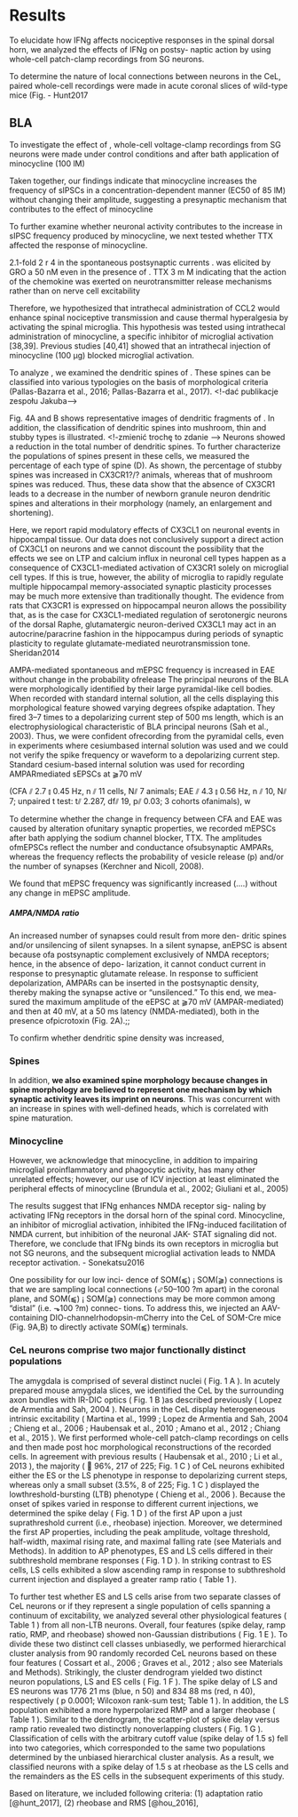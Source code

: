 # Results

To elucidate how IFNg affects nociceptive responses in the spinal dorsal horn, we analyzed the effects of IFNg on postsy- naptic action by using whole-cell patch-clamp recordings from SG neurons.

To determine the nature of local connections between neurons in the CeL, paired whole-cell recordings were made in acute coronal slices of wild-type mice (Fig. - Hunt2017

## BLA

To investigate the effect of <!--minocycline on inhibitory transmission-->, whole-cell voltage-clamp recordings from SG neurons were made under control conditions and after bath application of minocycline (100 lM)

Taken together, our findings indicate that minocycline increases the frequency of sIPSCs in a concentration-dependent manner (EC50 of 85 lM) without changing their amplitude, suggesting a presynaptic mechanism that contributes to the effect of minocycline

To further examine whether neuronal activity
contributes to the increase in sIPSC frequency produced by minocycline, we next tested whether TTX affected the response of minocycline. 


2.1-fold   2 r 4   in  the  spontaneous  postsynaptic  currents . was  elicited  by  GRO a 50  nM   even  in  the  presence  of . TTX   3 m M   indicating  that  the  action  of  the  chemokine was exerted on neurotransmitter release mechanisms rather than  on  nerve  cell  excitability

Therefore, we hypothesized that intrathecal administration of CCL2 would enhance spinal nociceptive transmission and cause thermal hyperalgesia by activating the spinal microglia. This hypothesis was tested using intrathecal administration of minocycline, a specific inhibitor of microglial activation [38,39]. Previous studies [40,41] showed that an intrathecal injection of minocycline (100 μg) blocked microglial activation.


To analyze <!--the afferent connectivity of fully mature newborn granule neurons-->, we examined the dendritic spines of <!--8-weekold RFP+ cells -->.
These spines can be classified into various typologies on the basis of morphological criteria (Pallas-Bazarra et al., 2016; Pallas-Bazarra et al., 2017). <!-dać publikacje zespołu Jakuba-->

Fig. 4A and B shows representative images of dendritic fragments of <!--newborn neurons of WT (A) and CX3CR1?/? (B) animals -->. 
In addition, the classification of dendritic spines into mushroom, thin and stubby types is illustrated. <!-zmienić trochę to zdanie --> 
Neurons <!--of CX3CR1?/? mice--> showed a reduction in the total number of dendritic spines.
To further characterize the populations of spines present in these cells, we measured the percentage of each type of spine (D).
As shown, the percentage of stubby spines was increased in CX3CR1?/? animals, whereas that of mushroom spines was reduced. 
Thus, these data show that the absence of CX3CR1 leads to a decrease in the number of newborn granule neuron dendritic spines and alterations in their morphology (namely, an enlargement and shortening).

Here, we report rapid modulatory effects of CX3CL1 on neuronal events in hippocampal tissue. Our data does not conclusively support a direct action of CX3CL1 on neurons and we cannot discount the possibility that the effects we see on LTP and calcium influx in neuronal cell types happen as a consequence of CX3CL1-mediated activation of CX3CR1 solely on microglial cell types. If this is true, however, the ability of microglia to rapidly regulate multiple hippocampal memory-associated synaptic plasticity processes may be much more extensive than traditionally thought. The evidence from rats that CX3CR1 is expressed on hippocampal neuron allows the possibility that, as is the case for CX3CL1-mediated regulation of serotonergic neurons of the dorsal Raphe, glutamatergic neuron-derived CX3CL1 may act in an autocrine/paracrine fashion in the hippocampus during periods of synaptic plasticity to regulate glutamate-mediated neurotransmission tone. Sheridan2014


AMPA-mediated spontaneous and mEPSC frequency is increased in EAE without change in the probability ofrelease The principal neurons of the BLA were morphologically identified by their large pyramidal-like cell bodies. When recorded with standard internal solution, all the cells displaying this morphological feature showed varying degrees ofspike adaptation. They fired 3–7 times to a depolarizing current step of 500 ms length, which is an electrophysiological characteristic of BLA principal neurons (Sah et al., 2003). Thus, we were confident ofrecording from the pyramidal cells, even in experiments where cesiumbased internal solution was used and we could not verify the spike frequency or waveform to a depolarizing current step. Standard cesium-based internal solution was used for recording AMPARmediated sEPSCs at ⫺70 mV

(CFA ⫽ 2.7 ⫾ 0.45 Hz, n ⫽ 11 cells, N⫽ 7 animals; EAE ⫽ 4.3 ⫾ 0.56 Hz, n ⫽ 10, N⫽ 7; unpaired t test: t⫽ 2.287, df⫽ 19, p⫽ 0.03; 3 cohorts ofanimals), w

To determine whether the change in frequency between CFA and EAE was caused by alteration ofunitary synaptic properties, we recorded mEPSCs after bath applying the sodium channel blocker, TTX. The amplitudes ofmEPSCs reflect the number and conductance ofsubsynaptic AMPARs, whereas the frequency reflects the probability of vesicle release (p) and/or the number of synapses (Kerchner and Nicoll, 2008).

We found that mEPSC frequency was significantly increased (....) without any change in mEPSC amplitude.

##### AMPA/NMDA ratio
An increased number of synapses could result from more den- dritic spines and/or unsilencing of silent synapses. In a silent synapse, anEPSC is absent because ofa postsynaptic complement exclusively of NMDA receptors; hence, in the absence of depo- larization, it cannot conduct current in response to presynaptic glutamate release. In response to sufficient depolarization, AMPARs can be inserted in the postsynaptic density, thereby making the synapse active or “unsilenced.” To this end, we mea- sured the maximum amplitude of the eEPSC at ⫺70 mV (AMPAR-mediated) and then at 40 mV, at a 50 ms latency (NMDA-mediated), both in the presence ofpicrotoxin (Fig. 2A).;;


To confirm whether dendritic spine density was increased,

### Spines
In addition, **we also examined spine morphology because changes in spine morphology are believed to represent one mechanism by which synaptic activity leaves its imprint on neurons**. This was concurrent with an increase in spines with well-defined heads, which is correlated with spine maturation.

### Minocycline
 However, we acknowledge that minocycline, in addition to impairing microglial proinflammatory and phagocytic activity, has many other unrelated effects; however, our use of ICV injection at least eliminated the peripheral effects of minocycline (Brundula et al., 2002; Giuliani et al., 2005)
 
 The results suggest that IFNg enhances NMDA receptor sig- naling by activating IFNg receptors in the dorsal horn of the spinal cord. Minocycline, an inhibitor of microglial activation, inhibited the IFNg-induced facilitation of NMDA current, but inhibition of the neuronal JAK- STAT signaling did not. Therefore, we conclude that IFNg binds its own receptors in microglia but not SG neurons, and the subsequent microglial activation leads to NMDA receptor activation. - Sonekatsu2016
 
 
One possibility for our low inci- dence of SOM(⫹) ¡ SOM(⫺) connections is that we are sampling local connections (⬃50–100 ?m apart) in the coronal plane, and SOM(⫹) ¡ SOM(⫺) connections may be more common among “distal” (i.e. ⬎100 ?m) connec- tions. To address this, we injected an AAV-containing DIO-channelrhodopsin-mCherry into the CeL of SOM-Cre mice (Fig. 9A,B) to directly activate SOM(⫹) terminals.

### CeL neurons comprise two major functionally distinct populations 

The amygdala is comprised of several distinct nuclei (  Fig. 1  A ). In acutely prepared mouse amygdala slices, we identified the CeL by the surrounding axon bundles with IR-DIC optics (  Fig. 1  B )as described previously (  Lopez de Armentia and Sah, 2004  ). Neurons in the CeL display heterogeneous intrinsic excitability (  Martina et al., 1999  ;  Lopez de Armentia and Sah, 2004  ;  Chieng et al., 2006  ;  Haubensak et al., 2010  ;  Amano et al., 2012  ;  Chiang et al., 2015  ). We first performed whole-cell patch-clamp recordings on cells and then made post hoc morphological reconstructions of the recorded cells. In agreement with previous results (  Haubensak et al., 2010  ;  Li et al., 2013  ), the majority (  96%, 217 of 225;  Fig. 1  C ) of CeL neurons exhibited either the ES or the LS phenotype in response to depolarizing current steps, whereas only a small subset (3.5%, 8 of 225;  Fig. 1  C ) displayed the lowthreshold-bursting (LTB) phenotype (  Chieng et al., 2006  ). Because the onset of spikes varied in response to different current injections, we determined the spike delay (  Fig. 1  D ) of the first AP upon a just suprathreshold current (i.e., rheobase) injection. Moreover, we determined the first AP properties, including the peak amplitude, voltage threshold, half-width, maximal rising rate, and maximal falling rate (see Materials and Methods). In addition to AP phenotypes, ES and LS cells differed in their subthreshold membrane responses (  Fig. 1  D ). In striking contrast to ES cells, LS cells exhibited a slow ascending ramp in response to subthreshold current injection and displayed a greater ramp ratio (  Table 1  ).

To further test whether ES and LS cells arise from two separate classes of CeL neurons or if they represent a single population of cells spanning a continuum of excitability, we analyzed several other physiological features (  Table 1  ) from all non-LTB neurons. Overall, four features (spike delay, ramp ratio, RMP, and rheobase) showed non-Gaussian distributions (  Fig. 1  E ). To divide these two distinct cell classes unbiasedly, we performed hierarchical cluster analysis from 90 randomly recorded CeL neurons based on these four features (  Cossart et al., 2006  ;  Graves et al., 2012  ; also see Materials and Methods). Strikingly, the cluster dendrogram yielded two distinct neuron populations, LS and ES cells (  Fig. 1  F ). The spike delay of LS and ES neurons was 1776  21 ms (blue, n 	 50) and 834  88 ms (red, n 	 40), respectively ( p 0.0001; Wilcoxon rank-sum test;  Table 1  ). In addition, the LS population exhibited a more hyperpolarized RMP and a larger rheobase (  Table 1  ). Similar to the dendrogram, the scatter-plot of spike delay versus ramp ratio revealed two distinctly nonoverlapping clusters (  Fig. 1  G ). Classification of cells with the arbitrary cutoff value (spike delay of 1.5 s) fell into two categories, which corresponded to the same two populations determined by the unbiased hierarchical cluster analysis. As a result, we classified neurons with a spike delay of 
 1.5 s at rheobase as the LS cells and the remainders as the ES cells in the subsequent experiments of this study.
 
Based on literature, we included following criteria: (1) adaptation ratio [@hunt_2017], (2) rheobase and RMS [@hou_2016], 